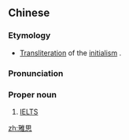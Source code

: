 ==Chinese==
{{zh-forms}}

===Etymology===
* [[transliteration|Transliteration]] of the {{etyl|en|zh}} [[initialism]] {{m|en|IELTS}}.

===Pronunciation===
{{zh-pron
|m=Yǎsī
|cat=n
}}

===Proper noun===
{{zh-noun}}

# [[IELTS]]

[[zh:雅思]]
